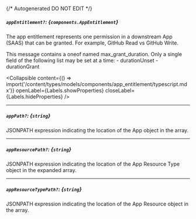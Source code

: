 {/* Autogenerated DO NOT EDIT  */}

##### `appEntitlement?`: *{`components.AppEntitlement`}*
The app entitlement represents one permission in a downstream App (SAAS) that can be granted. For example, GitHub Read vs GitHub Write.

This message contains a oneof named max_grant_duration. Only a single field of the following list may be set at a time:
  \- durationUnset
  \- durationGrant


<Collapsible content={() => import('/content/types/models/components/app_entitlement/typescript.mdx')} openLabel={Labels.showProperties} closeLabel={Labels.hideProperties} />


---
##### `appPath?`: *{`string`}*
JSONPATH expression indicating the location of the App object in the  array.

---
##### `appResourcePath?`: *{`string`}*
JSONPATH expression indicating the location of the App Resource Type object in the expanded array.

---
##### `appResourceTypePath?`: *{`string`}*
JSONPATH expression indicating the location of the App Resource object in the  array.



